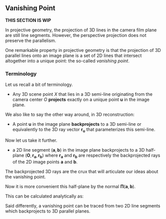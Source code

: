 ## Vanishing Point

**THIS SECTION IS WIP**

In projective geometry, the projection of 3D lines in the camera film plane are
still line segments. However, the perspective projection does not preserve the
parallelism.

One remarkable property in projective geometry is that the projection of 3D
parallel lines onto an image plane is a set of 2D lines that intersect
altogether into a unique point: the so-called *vanishing point*.

### Terminology

Let us recall a bit of terminology.

- Any 3D scene point $X$ that lies in a 3D semi-line originating from the camera
  center $O$ **projects** exactly on a unique point $\mathbf{u}$ in the image
  plane.

We also like to say the other way around, in 3D reconstruction:

- A point $\mathbf{u}$ in the image plane **backprojects** to a 3D semi-line or
  equivalently to the 3D ray vector $\mathbf{r}_\mathbf{u}$ that parameterizes
  this semi-line.

Now let us take it further.

- a 2D line segment $(\mathbf{a}, \mathbf{b})$ in the image plane backprojects to
  a 3D half-plane $(\mathbf{O}, \mathbf{r}_\mathbf{a}, \mathbf{r}_\mathbf{b})$
  where $\mathbf{r}_\mathbf{a}$ and $\mathbf{r}_\mathbf{b}$ are respectively the
  backprojected rays of the 2D image points $\mathbf{a}$ and $\mathbf{b}$.

The backprojected 3D rays are the crux that will articulate our ideas about the
vanishing point.

Now it is more convenient this half-plane by the normal
$\mathbf{\Pi}(\mathbf{a}, \mathbf{b})$.

This can be calculated analytically as:

\begin{equation}
\mathbf{\Pi}(\mathbf{a}, \mathbf{b}) =
\mathbf{r}_\mathbf{a} \times \mathbf{r}_\mathbf{b}.
\end{equation}

Said differently, a vanishing point can be traced from two 2D line segments
which backprojects to 3D parallel planes.
